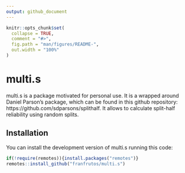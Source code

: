 ```yaml
---
output: github_document
---
```


<!-- README.md is generated from README.Rmd. Please edit that file -->

```r
knitr::opts_chunk$set(
  collapse = TRUE,
  comment = "#>",
  fig.path = "man/figures/README-",
  out.width = "100%"
)
```

# multi.s

<!-- badges: start -->
<!-- badges: end -->

multi.s is a package motivated for personal use. It is a wrapped around Daniel Parson's package, which can be found in this github repository: https://github.com/sdparsons/splithalf. It allows to calculate split-half reliability using random splits.


## Installation

You can install the development version of multi.s running this code:

``` r
if(!require(remotes)){install.packages("remotes")}
remotes::install_github("franfrutos/multi.s")
```
